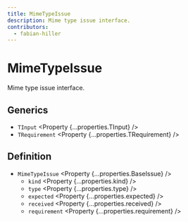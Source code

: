 ```yaml
---
title: MimeTypeIssue
description: Mime type issue interface.
contributors:
  - fabian-hiller
---
```



# MimeTypeIssue

Mime type issue interface.

## Generics

- `TInput` <Property {...properties.TInput} />
- `TRequirement` <Property {...properties.TRequirement} />

## Definition

- `MimeTypeIssue` <Property {...properties.BaseIssue} />
  - `kind` <Property {...properties.kind} />
  - `type` <Property {...properties.type} />
  - `expected` <Property {...properties.expected} />
  - `received` <Property {...properties.received} />
  - `requirement` <Property {...properties.requirement} />
